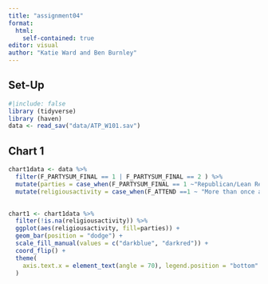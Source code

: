 ```yaml
---
title: "assignment04"
format: 
  html: 
    self-contained: true
editor: visual
author: "Katie Ward and Ben Burnley"
---
```


## Set-Up

```r
#|include: false
library (tidyverse)
library (haven)
data <- read_sav("data/ATP_W101.sav")
```

## Chart 1

```r

chart1data <- data %>%
  filter(F_PARTYSUM_FINAL == 1 | F_PARTYSUM_FINAL == 2 ) %>%
  mutate(parties = case_when(F_PARTYSUM_FINAL == 1 ~"Republican/Lean Repub.", F_PARTYSUM_FINAL == 2 ~ "Democrat/Lean Dem.", TRUE~NA_character_)) %>%
  mutate(religiousactivity = case_when(F_ATTEND ==1 ~ "More than once a week", F_ATTEND == 2 ~ "Once a week", F_ATTEND == 3 ~ "Once or twice a month", F_ATTEND ==4 ~ "A few times a year", F_ATTEND ==5 ~ "Seldom", F_ATTEND ==6 ~ "Never", TRUE~NA_character_ ))
  
```

```r

chart1 <- chart1data %>% 
  filter(!is.na(religiousactivity)) %>%
  ggplot(aes(religiousactivity, fill=parties)) +
  geom_bar(position = "dodge") +
  scale_fill_manual(values = c("darkblue", "darkred")) +
  coord_flip() +
  theme(
    axis.text.x = element_text(angle = 70), legend.position = "bottom"
  )

```
